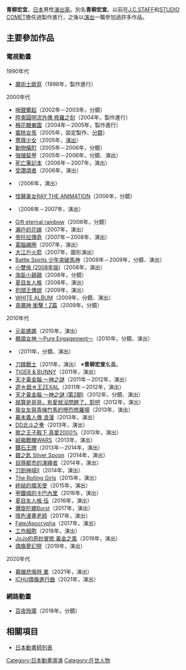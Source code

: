 {{multiple issues|
{{Notability Unreferenced|time=2016-07-28T15:18:42+00:00}}
{{Primarysources|time=2016-07-28T15:18:42+00:00}}
}}
{{noteTA|G1=Anime}}
{{Japanese|japanese=青柳 宏宜|kana=あおやぎ ひろのり|romaji=Aoyagi Hironori}}
'''青柳宏宜'''，[[日本|日本]]男性[[戲劇|演出家]]。別名'''青柳宏宣'''。以前在[[J.C.STAFF|J.C.STAFF]]和[[STUDIO_COMET|STUDIO COMET]]擔任過製作進行，之後以[[戲劇|演出]]一職參加過許多作品。

== 主要參加作品 ==
=== 電視動畫 ===
; 1990年代
* [[魔術士歐菲|魔術士歐菲]]（1998年，製作進行）

; 2000年代
* [[哨聲響起|哨聲響起]]（2002年－2003年，分鏡）
* [[陸奧圓明流外傳_修羅之刻|陸奧圓明流外傳 修羅之刻]]（2004年，製作進行）
* [[棉花糖樂園|棉花糖樂園]]（2004年－2005年，製作進行）
* [[蜜桃女孩|蜜桃女孩]]（2005年，設定製作、[[分鏡|分鏡]]）
* [[薔薇少女|薔薇少女]]（2005年，[[戲劇|演出]]）
* [[動物橫町|動物橫町]]（2005年－2006年，分鏡）
* [[強殖裝甲|強殖裝甲]]（2005年－2006年，分鏡、演出）
* [[死亡筆記_(動畫)|死亡筆記本]]（2006年－2007年，演出）
* [[傳頌之物|受讚頌者]]（2006年，演出）
* {{link-ja|NIGHT HEAD GENESIS|NIGHT HEAD GENESIS}}（2006年，演出）
* [[怪醫美女RAY|怪醫美女RAY THE ANIMATION]]（2006年，分鏡）
* {{link-ja|超級機器人大戰OG -Divine Wars-|スーパーロボット大戦OG ディバイン・ウォーズ}}（2006年－2007年，演出）
* [[Gift_(遊戲)|Gift eternal rainbow]]（2006年，分鏡）
* [[瀨戶的花嫁_(漫畫)|瀨戶的花嫁]]（2007年，演出）
* [[拯救德爾托拉|帝托拉傳奇]]（2007年－2008年、演出）
* [[電腦線圈|電腦線圈]]（2007年，演出）
* [[大江戶火箭|大江戶火箭]]（2007年，圖形演出）
* [[Battle_Spirits_少年突破馬神|Battle Spirits 少年突破馬神]]（2008年－2009年，分鏡、演出）
* [[小雙俠_(2008年動畫版)|小雙俠 (2008年版)]]（2008年，演出）
* [[淘氣小親親|淘氣小親親]]（2008年，分鏡）
* [[夏目友人帳|夏目友人帳]]（2008年，演出）
* [[豹頭王傳說|豹頭王傳說]]（2009年，演出）
* [[白色相簿|WHITE ALBUM]]（2009年，分鏡、演出）
* [[真魔神_衝擊！Z篇|真魔神 衝擊！Z篇]]（2009年，分鏡）

; 2010年代
* [[元氣媽媽|元氣媽媽]]（2010年，演出）
* [[鶺鴒女神|鶺鴒女神 ～Pure Engagement～]]（2010年，分鏡、演出）
* {{link-ja|靈媒老師在身邊|ほんとにあった!霊媒先生}}（2011年，分鏡、演出）
* [[刀鋒戰士_(2011年動畫)|刀鋒戰士]]（2011年，演出） ※'''青柳宏宣'''名義。
* [[TIGER_&_BUNNY|TIGER & BUNNY]]（2011年，演出）
* [[天才黃金腦～神之謎|天才黃金腦 ～神之謎]]（2011年－2012年，演出）
* [[遊戲王ZEXAL|遊☆戯☆王ZEXAL]]（2011年－2012年，演出）
* [[天才黃金腦～神之謎|天才黃金腦 ～神之謎 (第2期)]]（2012年，分鏡、演出）
* [[就算是哥哥，有愛就沒問題了，對吧|就算是哥哥，有愛就沒問題了，對吧]]（2012年，演出）
* [[我女友與青梅竹馬的慘烈修羅場|我女友與青梅竹馬的慘烈修羅場]]（2013年，演出）
* [[CR元祿義人傳浪漫|幕末義人傳 浪漫]]（2013年，演出）
* [[DD北斗之拳|DD北斗之拳]]（2013年，演出）
* [[歌之王子殿下|歌之王子殿下 真愛2000%]]（2013年，演出）
* [[紙箱戰機WARS|紙箱戰機WARS]]（2013年，演出）
* [[鑽石王牌|鑽石王牌]]（2013年－2014年，演出）
* [[銀之匙_Silver_Spoon|銀之匙 Silver Spoon]]（2014年，演出）
* [[陽炎計劃|目隱都市的演繹者]]（2014年，演出）
* [[刀劍神域|刀劍神域II]]（2014年，演出）
* [[The_Rolling_Girls|The Rolling Girls]]（2015年，演出）
* [[終結的熾天使|終結的熾天使]]（2015年，演出）
* [[甲鐵城的卡巴內利|甲鐵城的卡巴內里]]（2016年，演出）
* [[夏目友人帳|夏目友人帳 伍]]（2016年，演出）
* [[爆旋陀螺Burst|爆旋陀螺Burst]]（2017年，演出）
* [[情色漫畫老師|情色漫畫老師]]（2017年，演出）
* [[Fate/Apocrypha|Fate/Apocrypha]]（2017年，演出）
* [[工作細胞|工作細胞]]（2018年，演出）
* [[JoJo的奇妙冒險_(電視動畫)|JoJo的奇妙冒險 黃金之風]]（2019年，演出）
* [[偶像夢幻祭|偶像夢幻祭]]（2019年，演出）

; 2020年代
* [[暮蟬悲鳴時_(動畫)|暮蟬悲鳴時 業]]（2021年，演出）
* [[ICHU偶像進行曲|ICHU偶像進行曲]]（2021年，演出）

=== 網路動畫 ===
* [[百夜玲瓏|百夜玲瓏]]（2018年，分鏡）
<!--== 參考來源 ==
{{reflist}}-->

== 相關項目 ==
* [[日本動畫師列表|日本動畫師列表]]

{{DEFAULTSORT:Aoyagi Hironori}}
[[Category:日本動畫導演|Category:日本動畫導演]]
[[Category:在世人物|Category:在世人物]]